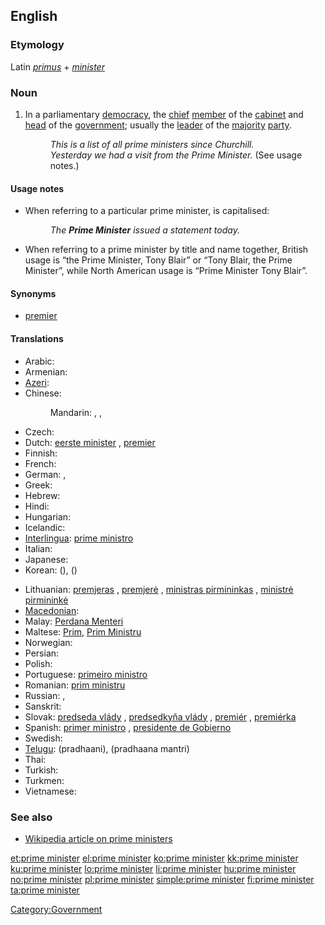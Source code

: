 ==English==

===Etymology===
Latin ''[[primus]]'' + ''[[minister]]''

===Noun===
{{en-noun|sg=[[prime]] [[minister]]}}

# In a parliamentary [[democracy]], the [[chief]] [[member]] of the [[cabinet]] and [[head]] of the [[government]]; usually the [[leader]] of the [[majority]] [[party]].
#: ''This is a list of all prime ministers since Churchill.''
#: ''Yesterday we had a visit from the Prime Minister.'' (See usage notes.)

====Usage notes====
* When referring to a particular prime minister, {{term||prime minister|lang=en}} is capitalised:
*: ''The '''Prime Minister''' issued a statement today.''
* When referring to a prime minister by title and name together, British usage is “the Prime Minister, Tony Blair” or “Tony Blair, the Prime Minister”, while North American usage is “Prime Minister Tony Blair”.

====Synonyms====
* [[premier]]

====Translations====
{{trans-top|chief member of the cabinet and head of the government}}
* Arabic: {{t-|ar|رئيس الوزراء|m|tr=ra'iis al-wuzaraa'}}
* Armenian: {{t-|hy|վարչապետ|tr=varčapet}}
* [[Azeri]]: {{t|az|baş nazir|xs=Azeri}}
* Chinese:
*: Mandarin: {{t|cmn|總理|sc=Hani}}, {{t|cmn|总理|tr=zǒnglǐ|sc=Hani}}, {{t-|cmn|首相|tr=shǒuxiàng|sc=Hani}}
* Czech: {{t-|cs|premiér|m}}
* Dutch: [[eerste minister]] {{m}}, [[premier#Dutch|premier]] {{m}}
* Finnish: {{t+|fi|pääministeri}}
* French: {{t+|fr|premier ministre|m}}
* German: {{t+|de|Premierminister|m}}, {{t+|de|Premierministerin|f}}
* Greek: {{t+|el|πρωθυπουργός|m|tr=prothypourgós}}
* Hebrew: {{t+|he|ראש ממשלה|m|alt=רֹאשׁ־מֶמְשָׁלָה|tr=rosh-memshalá}}
* Hindi: {{t|hi|प्रधानमंत्री|tr=pradhānamantrī|xs=Hindi}}
* Hungarian: {{t+|hu|miniszterelnök}}
* Icelandic: {{t|is|forsætisráðherra|m}}
* [[Interlingua]]: [[prime ministro]]
* Italian: {{t-|it|primo ministro|m}}
* Japanese: {{t+|ja|首相|tr=しゅしょう, shushō}}
* Korean: {{t-|ko|총리|tr=chongli|sc=Hang}} ({{t|ko|總理|sc=Hani}}), {{t|ko|수상|tr=susang|sc=Hang}} ({{t+|ko|首相|sc=Hani}})
{{trans-mid}}
* Lithuanian: [[premjeras]] {{m}}, [[premjerė]] {{f}}, [[ministras pirmininkas]] {{m}}, [[ministrė pirmininkė]] {{f}}
* [[Macedonian]]: {{t|mk|премиер|m|tr=premiér}}
* Malay: [[Perdana Menteri]]
* Maltese: [[Prim]], [[Prim Ministru]]
* Norwegian: {{t+|no|statsminister|m}}
* Persian: {{t|fa|نخست وزیر|tr=nokhost vazir|xs=Persian}}
* Polish: {{t+|pl|premier|m}}
* Portuguese: [[primeiro ministro]] {{m}}
* Romanian: [[prim ministru]]
* Russian: {{t+|ru|премьер-министр|m|tr=prem'jér-minístr}}, {{qualifier|colloquial}} {{t|ru|премьер|m|tr=prem'jér}}
* Sanskrit: {{t|sa|प्रधानमन्त्रिन्|tr=pradhānamantrin|xs=Sanskrit}}
* Slovak: [[predseda vlády]] {{m}}, [[predsedkyňa vlády]] {{f}}, [[premiér]] {{m}}, [[premiérka]] {{f}}
* Spanish: [[primer ministro]] {{m}}, [[presidente de Gobierno]] {{m}}
* Swedish: {{t+|sv|premiärminister|c}}
* [[Telugu]]: {{t|te|ప్రధాని}} (pradhaani), {{t|te|ప్రధాన మంత్రి}} (pradhaana mantri)
* Thai: {{t|th|นายกรัฐมนตรี|tr=naa-yók rát-tà mon-dtree}}
* Turkish: {{t|tr|başbakan}}
* Turkmen: {{t|tk|premýer ministr|xs=Turkmen}}
* Vietnamese: {{t|vi|thủ tướng|xs=Vietnamese}}
{{trans-bottom}}

===See also===
* [[w:prime minister|Wikipedia article on prime ministers]]

[[Category:Government]]

[[et:prime minister]]
[[el:prime minister]]
[[ko:prime minister]]
[[kk:prime minister]]
[[ku:prime minister]]
[[lo:prime minister]]
[[li:prime minister]]
[[hu:prime minister]]
[[no:prime minister]]
[[pl:prime minister]]
[[simple:prime minister]]
[[fi:prime minister]]
[[ta:prime minister]]